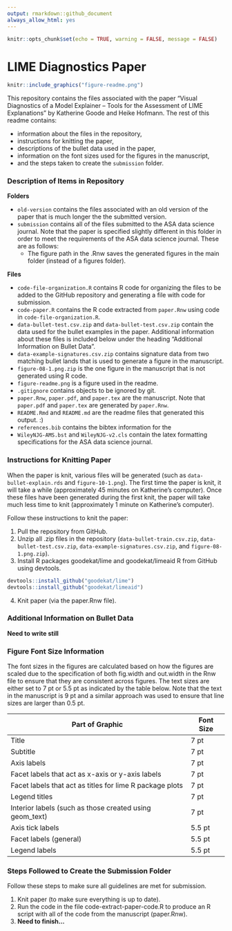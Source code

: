 ```yaml
---
output: rmarkdown::github_document
always_allow_html: yes
---
```


```r
knitr::opts_chunk$set(echo = TRUE, warning = FALSE, message = FALSE)
```

# LIME Diagnostics Paper

```r
knitr::include_graphics("figure-readme.png")
```

This repository contains the files associated with the paper "Visual Diagnostics of a Model Explainer -- Tools for the Assessment of LIME Explanations" by Katherine Goode and Heike Hofmann. The rest of this readme contains:

- information about the files in the repository,
- instructions for knitting the paper,
- descriptions of the bullet data used in the paper, 
- information on the font sizes used for the figures in the manuscript, 
- and the steps taken to create the `submission` folder.

### Description of Items in Repository

**Folders**

- `old-version` contains the files associated with an old version of the paper that is much longer the the submitted version.
- `submission` contains all of the files submitted to the ASA data science journal. Note that the paper is specified slightly different in this folder in order to meet the requirements of the ASA data science journal. These are as follows:
  - The figure path in the .Rnw saves the generated figures in the main folder (instead of a figures folder).

**Files**

- `code-file-organization.R` contains R code for organizing the files to be added to the GitHub repository and generating a file with code for submission.
- `code-paper.R` contains the R code extracted from `paper.Rnw` using code in `code-file-organization.R`.
- `data-bullet-test.csv.zip` and `data-bullet-test.csv.zip` contain the data used for the bullet examples in the paper. Additional information about these files is included below under the heading "Additional Information on Bullet Data".
- `data-example-signatures.csv.zip` contains signature data from two matching bullet lands that is used to generate a figure in the manuscript.
- `figure-08-1.png.zip` is the one figure in the manuscript that is not generated using R code.
- `figure-readme.png` is a figure used in the readme.
- `.gitignore` contains objects to be ignored by git.
- `paper.Rnw`, `paper.pdf`, and `paper.tex` are the manuscript. Note that `paper.pdf` and `paper.tex` are generated by `paper.Rnw`.
- `README.Rmd` and `README.md` are the readme files that generated this output. :)
- `references.bib` contains the bibtex information for the 
- `WileyNJG-AMS.bst` and `WileyNJG-v2.cls` contain the latex formatting specifications for the ASA data science journal.

### Instructions for Knitting Paper

When the paper is knit, various files will be generated (such as `data-bullet-explain.rds` and `figure-10-1.png`). The first time the paper is knit, it will take a while (approximately 45 minutes on Katherine's computer). Once these files have been generated during the first knit, the paper will take much less time to knit (approximately 1 minute on Katherine's computer).

Follow these instructions to knit the paper:

1. Pull the repository from GitHub.
2. Unzip all .zip files in the repository (`data-bullet-train.csv.zip`, `data-bullet-test.csv.zip`, `data-example-signatures.csv.zip`, and `figure-08-1.png.zip`).
3. Install R packages goodekat/lime and goodekat/limeaid R from GitHub using devtools.

```r
devtools::install_github("goodekat/lime")
devtools::install_github("goodekat/limeaid")
```

4. Knit paper (via the paper.Rnw file).

### Additional Information on Bullet Data

**Need to write still**

### Figure Font Size Information

The font sizes in the figures are calculated based on how the figures are scaled due to the specification of both fig.width and out.width in the Rnw file to ensure that they are consistent across figures. The text sizes are either set to 7 pt or 5.5 pt as indicated by the table below. Note that the text in the manuscript is 9 pt and a similar approach was used to ensure that line sizes are larger than 0.5 pt.

| Part of Graphic | Font Size |
| --------------- | --------- | 
| Title | 7 pt |
| Subtitle | 7 pt |
| Axis labels | 7 pt |
| Facet labels that act as x-axis or y-axis labels | 7 pt |
| Facet labels that act as titles for lime R package plots | 7 pt |
| Legend titles | 7 pt |
| Interior labels (such as those created using geom_text) | 7 pt |
| Axis tick labels | 5.5 pt |
| Facet labels (general) | 5.5 pt |
| Legend labels | 5.5 pt |

### Steps Followed to Create the Submission Folder

Follow these steps to make sure all guidelines are met for submission.

1. Knit paper (to make sure everything is up to date).
2. Run the code in the file code-extract-paper-code.R to produce an R script with all of the code from the manuscript (paper.Rnw).
3. **Need to finish...**


